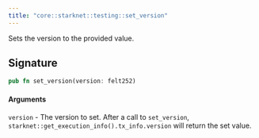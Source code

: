 ```yaml
---
title: "core::starknet::testing::set_version"
---
```


Sets the version to the provided value.

## Signature

```rust
pub fn set_version(version: felt252)
```




#### Arguments

`version` - The version to set.
After a call to `set_version`, `starknet::get_execution_info().tx_info.version` will return the
set value.

